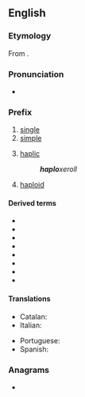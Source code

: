 ==English==

===Etymology===
From {{der|en|grc|ἁπλόος||single, simple}}.

===Pronunciation===
* {{a|GA}} {{IPA|en|/hæploʊ-/}}

===Prefix===
{{en-prefix}}

# [[single]]
# [[simple]]
# {{lb|en|soil science}} [[haplic]]
#: '''''haplo'''xeroll''
# {{lb|en|genetics}} [[haploid]]

====Derived terms====
{{prefixsee|en}}
* {{l|en|haploandesitic}}
* {{l|en|haplocheirus}}
* {{l|en|haplochromine}}
* {{l|en|haplochromis}}
* {{l|en|haplocoelopsis}}
* {{l|en|haplogranitic}}
* {{l|en|haplophase}}
* {{l|en|haplotephritic}}

====Translations====
{{trans-top}}
* Catalan: {{t|ca|haplo-}}
* Italian: {{t|it|aplo-}}
{{trans-mid}}
* Portuguese: {{t|pt|haplo-}}
* Spanish: {{t|es|haplo-}}
{{trans-bottom}}

===Anagrams===
* {{anagrams|en|a=ahlop|HOLAP}}